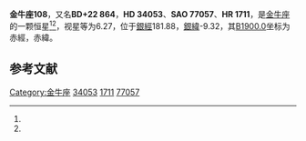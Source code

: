 {{Starbox begin
| name = 金牛座108
}}
{{Starbox observe
| epoch = [[J2000.0|J2000.0]]
| constell = [[金牛座|金牛座]]<ref name=SIMBAD>{{cite web
 | url=http://simbad.u-strasbg.fr/simbad/sim-id?Ident=HR+1711
 | title=Pulsating variable Star
 | publisher=Centre de Données astronomiques de Strasbourg
 | work=SIMBAD
 | accessdate=2012-07-13
 | archive-date=2016-03-17
 | archive-url=https://web.archive.org/web/20160317215440/http://simbad.u-strasbg.fr/simbad/sim-id?Ident=HR+1711
 | dead-url=no
 }}</ref><ref name=DATA>{{cite web
 | url=http://vizier.u-strasbg.fr/viz-bin/VizieR-5?-out.add=.&-source=5050&-corr=PK=HR&-out.max=9999&HR=1711
 | title=VizieR Detailed Page
 | accessdate=2012-07-13
 | archive-date=2016-03-05
 | archive-url=https://web.archive.org/web/20160305054914/http://vizier.u-strasbg.fr/viz-bin/VizieR-5?-out.add=.&-source=5050&-corr=PK=HR&-out.max=9999&HR=1711
 | dead-url=no
 }}</ref>
| 星官 = 
| ra = {{RA|5|15|27.7}}<ref name=SIMBAD /><ref name=DATA />
| dec = {{DEC|+22|17|5}}<ref name=SIMBAD /><ref name=DATA />
| appmag_v = 6.27<ref name=SIMBAD /><ref name=DATA />
}}
{{Starbox character
| class = A2V<ref name=SIMBAD /><ref name=DATA />
| b-v = 0.08<ref name=SIMBAD /><ref name=DATA />
| u-b = 0.14<ref name=SIMBAD /><ref name=DATA />
| r-i = <ref name=SIMBAD /><ref name=DATA />
| variable = 
}}
{{Starbox astrometry
| radial_v = 0.14
| prop_mo_ra = -11
| parallax = 
| p_error = 
}}
{{Starbox catalog
| names =BD+22 864，[[SAO星表|SAO]] 77057，[[HD星表|HD]] 34053，[[HR星表|HR]] 1711}}
{{Starbox reference |Simbad=HR+1711}}
{{Starbox end}}

'''金牛座108'''，又名'''BD+22 864'''，'''HD 34053'''、'''SAO 77057'''、'''HR 1711'''，是[[金牛座|金牛座]]的一颗恒星<ref name=SIMBAD /><ref name=DATA />，视星等为6.27，位于[[銀道座標系|銀經]]181.88，[[銀道座標系|銀緯]]-9.32，其[[B1900.0|B1900.0]]坐标为赤經{{RA|5|9|26.9}}，赤緯{{DEC|+22|-9.32|13}}。

== 参考文献 ==
{{reflist}}

{{star-stub}}

{{金牛座恒星}}
[[Category:金牛座|Category:金牛座]]
[[Category:HD和HDE天體|34053]]
[[Category:HR天體|1711]]
[[Category:SAO天體|77057]]
